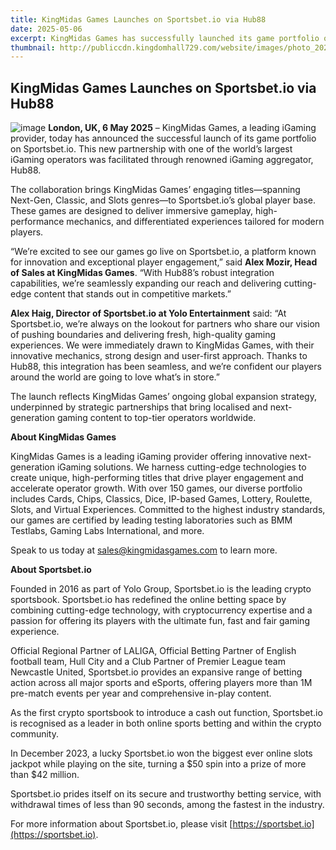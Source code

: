 ```yaml
---
title: KingMidas Games Launches on Sportsbet.io via Hub88
date: 2025-05-06
excerpt: KingMidas Games has successfully launched its game portfolio on Sportsbet.io, one of the world's largest iGaming operators, facilitated by the renowned iGaming aggregator, Hub88.
thumbnail: http://publiccdn.kingdomhall729.com/website/images/photo_2025-05-06_12-03-03.jpg
---
```


## KingMidas Games Launches on Sportsbet.io via Hub88
![image](http://publiccdn.kingdomhall729.com/website/images/photo_2025-05-06_12-03-03.jpg)
**London, UK, 6 May 2025** – KingMidas Games, a leading iGaming provider, today has announced the successful launch of its game portfolio on Sportsbet.io. This new partnership with one of the world’s largest iGaming operators was facilitated through renowned iGaming aggregator, Hub88.

The collaboration brings KingMidas Games’ engaging titles—spanning Next-Gen, Classic, and Slots genres—to Sportsbet.io’s global player base. These games are designed to deliver immersive gameplay, high-performance mechanics, and differentiated experiences tailored for modern players.

“We’re excited to see our games go live on Sportsbet.io, a platform known for innovation and exceptional player engagement,” said **Alex Mozir, Head of Sales at KingMidas Games**. “With Hub88’s robust integration capabilities, we’re seamlessly expanding our reach and delivering cutting-edge content that stands out in competitive markets.”

**Alex Haig, Director of Sportsbet.io at Yolo Entertainment** said: “At Sportsbet.io, we’re always on the lookout for partners who share our vision of pushing boundaries and delivering fresh, high-quality gaming experiences. We were immediately drawn to KingMidas Games, with their innovative mechanics, strong design and user-first approach. Thanks to Hub88, this integration has been seamless, and we’re confident our players around the world are going to love what’s in store.”

The launch reflects KingMidas Games’ ongoing global expansion strategy, underpinned by strategic partnerships that bring localised and next-generation gaming content to top-tier operators worldwide.

**About KingMidas Games**

KingMidas Games is a leading iGaming provider offering innovative next-generation iGaming solutions. We harness cutting-edge technologies to create unique, high-performing titles that drive player engagement and accelerate operator growth. With over 150 games, our diverse portfolio includes Cards, Chips, Classics, Dice, IP-based Games, Lottery, Roulette, Slots, and Virtual Experiences. Committed to the highest industry standards, our games are certified by leading testing laboratories such as BMM Testlabs, Gaming Labs International, and more.

Speak to us today at [sales@kingmidasgames.com](sales@kingmidasgames.com) to learn more.

**About Sportsbet.io**

Founded in 2016 as part of Yolo Group, Sportsbet.io is the leading crypto sportsbook. Sportsbet.io has redefined the online betting space by combining cutting-edge technology, with cryptocurrency expertise and a passion for offering its players with the ultimate fun, fast and fair gaming experience.

Official Regional Partner of LALIGA, Official Betting Partner of English football team, Hull City and a Club Partner of Premier League team Newcastle United, Sportsbet.io provides an expansive range of betting action across all major sports and eSports, offering players more than 1M pre-match events per year and comprehensive in-play content.

As the first crypto sportsbook to introduce a cash out function, Sportsbet.io is recognised as a leader in both online sports betting and within the crypto community.

In December 2023, a lucky Sportsbet.io won the biggest ever online slots jackpot while playing on the site, turning a $50 spin into a prize of more than $42 million.

Sportsbet.io prides itself on its secure and trustworthy betting service, with withdrawal times of less than 90 seconds, among the fastest in the industry.

For more information about Sportsbet.io, please visit [https://sportsbet.io](https://sportsbet.io).